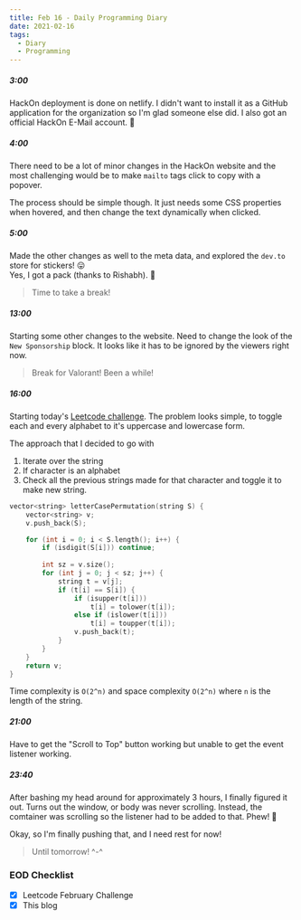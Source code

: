 ```yaml
---
title: Feb 16 - Daily Programming Diary
date: 2021-02-16
tags:
  - Diary
  - Programming
---
```


##### 3:00
HackOn deployment is done on netlify. I didn't want to install it as a GitHub application for the organization so I'm glad someone else did. 
I also got an official HackOn E-Mail account. 🎉

##### 4:00
There need to be a lot of minor changes in the HackOn website and the most challenging would be to make `mailto` tags click to copy with a popover.

The process should be simple though. It just needs some CSS properties when hovered, and then change the text dynamically when clicked.

##### 5:00
Made the other changes as well to the meta data, and explored the `dev.to` store for stickers! 😛  
Yes, I got a pack (thanks to Rishabh). 😬

> Time to take a break!

##### 13:00
Starting some other changes to the website. Need to change the look of the `New Sponsorship` block. It looks like it has to be ignored by the viewers right now.

> Break for Valorant! Been a while!

##### 16:00
Starting today's [Leetcode challenge](https://leetcode.com/explore/featured/card/february-leetcoding-challenge-2021/586/week-3-february-15th-february-21st/3642/). The problem looks simple, to toggle each and every alphabet to it's uppercase and lowercase form.

The approach that I decided to go with
1. Iterate over the string
2. If character is an alphabet
3. Check all the previous strings made for that character and toggle it to make new string.

```cpp:title=letter-case-permutation.cpp
vector<string> letterCasePermutation(string S) {
    vector<string> v;
    v.push_back(S);

    for (int i = 0; i < S.length(); i++) {
        if (isdigit(S[i])) continue;
        
        int sz = v.size();
        for (int j = 0; j < sz; j++) {
            string t = v[j];
            if (t[i] == S[i]) {
                if (isupper(t[i]))
                    t[i] = tolower(t[i]);
                else if (islower(t[i]))
                    t[i] = toupper(t[i]);
                v.push_back(t);
            }
        }
    }
    return v;
}
```

Time complexity is `O(2^n)` and space complexity `O(2^n)` where `n` is the length of the string.

##### 21:00
Have to get the "Scroll to Top" button working but unable to get the event listener working. 

##### 23:40
After bashing my head around for approximately 3 hours, I finally figured it out. Turns out the window, or body was never scrolling. Instead, the comtainer was scrolling so the listener had to be added to that. Phew! 👏

Okay, so I'm finally pushing that, and I need rest for now!

> Until tomorrow! ^-^

### EOD Checklist
- [x] Leetcode February Challenge
- [x] This blog